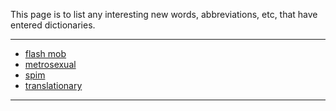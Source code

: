 This page is to list any interesting new words, abbreviations, etc, that have entered dictionaries.
----
*[[flash mob]]
*[[metrosexual]]
*[[spim]]
*[[translationary]]
----